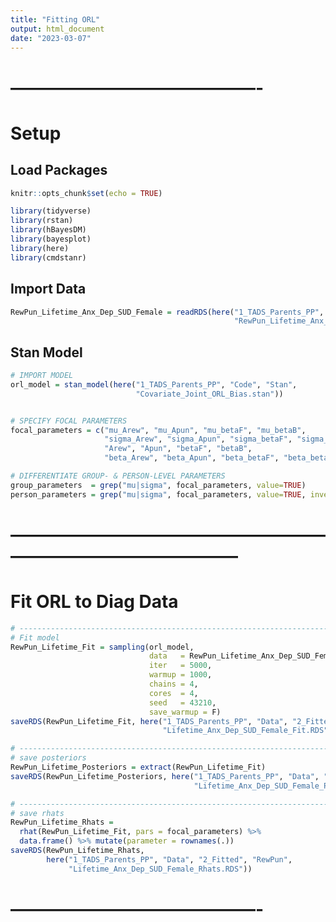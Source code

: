 ```yaml
---
title: "Fitting ORL"
output: html_document
date: "2023-03-07"
---
```



# -------------------------------------------
# Setup
## Load Packages
```r
knitr::opts_chunk$set(echo = TRUE)

library(tidyverse)
library(rstan)
library(hBayesDM)
library(bayesplot)
library(here)
library(cmdstanr)
```


## Import Data
```r
RewPun_Lifetime_Anx_Dep_SUD_Female = readRDS(here("1_TADS_Parents_PP", "Data", "1_Stan",
                                                  "RewPun_Lifetime_Anx_Dep_SUD_Female.RDS"))
```


## Stan Model
```r
# IMPORT MODEL
orl_model = stan_model(here("1_TADS_Parents_PP", "Code", "Stan",
                            "Covariate_Joint_ORL_Bias.stan"))


# SPECIFY FOCAL PARAMETERS
focal_parameters = c("mu_Arew", "mu_Apun", "mu_betaF", "mu_betaB", 
                     "sigma_Arew", "sigma_Apun", "sigma_betaF", "sigma_betaB", 
                     "Arew", "Apun", "betaF", "betaB", 
                     "beta_Arew", "beta_Apun", "beta_betaF", "beta_betaB")

# DIFFERENTIATE GROUP- & PERSON-LEVEL PARAMETERS
group_parameters  = grep("mu|sigma", focal_parameters, value=TRUE)
person_parameters = grep("mu|sigma", focal_parameters, value=TRUE, invert=TRUE)
```


# ---------------------------------------------------------------------------------------------
# Fit ORL to Diag Data
```r
# -----------------------------------------------------------------------------------
# Fit model
RewPun_Lifetime_Fit = sampling(orl_model, 
                               data   = RewPun_Lifetime_Anx_Dep_SUD_Female, 
                               iter   = 5000, 
                               warmup = 1000, 
                               chains = 4, 
                               cores  = 4,
                               seed   = 43210,
                               save_warmup = F)
saveRDS(RewPun_Lifetime_Fit, here("1_TADS_Parents_PP", "Data", "2_Fitted", "RewPun",
                                  "Lifetime_Anx_Dep_SUD_Female_Fit.RDS"))

# -----------------------------------------------------------------------------------
# save posteriors
RewPun_Lifetime_Posteriors = extract(RewPun_Lifetime_Fit)
saveRDS(RewPun_Lifetime_Posteriors, here("1_TADS_Parents_PP", "Data", "2_Fitted", "RewPun",
                                         "Lifetime_Anx_Dep_SUD_Female_Posteriors.RDS"))

# -----------------------------------------------------------------------------------
# save rhats
RewPun_Lifetime_Rhats = 
  rhat(RewPun_Lifetime_Fit, pars = focal_parameters) %>%
  data.frame() %>% mutate(parameter = rownames(.))
saveRDS(RewPun_Lifetime_Rhats,
        here("1_TADS_Parents_PP", "Data", "2_Fitted", "RewPun",
             "Lifetime_Anx_Dep_SUD_Female_Rhats.RDS"))
```


# -------------------------------------------
```r

```





















